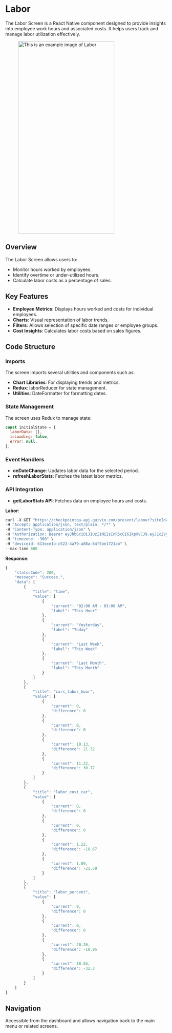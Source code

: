 
# Labor

The Labor Screen is a React Native component designed to provide insights into employee work hours and associated costs. It helps users track and manage labor utilization effectively.

<figure> <img src="/img/inventory/labor.png" alt="This is an example image  of Labor" width="300" height="600" /></figure>

## Overview

The Labor Screen allows users to:

- Monitor hours worked by employees.
- Identify overtime or under-utilized hours.
- Calculate labor costs as a percentage of sales.

## Key Features

- **Employee Metrics**: Displays hours worked and costs for individual employees.
- **Charts**: Visual representation of labor trends.
- **Filters**: Allows selection of specific date ranges or employee groups.
- **Cost Insights**: Calculates labor costs based on sales figures.

## Code Structure

### Imports

The screen imports several utilities and components such as:

- **Chart Libraries**: For displaying trends and metrics.
- **Redux**: laborReducer for state management.
- **Utilities**: DateFormatter for formatting dates.

### State Management

The screen uses Redux to manage state:

```javascript
const initialState = {
  laborData: [],
  isLoading: false,
  error: null,
};
```
### Event Handlers

- **onDateChange**: Updates labor data for the selected period.
- **refreshLaborStats**:  Fetches the latest labor metrics.

### API Integration

- **getLaborStats API**: Fetches data on employee hours and costs.

**Labor**:
```javascript
curl -X GET "https://checkpointqa-api.quivio.com/present/labour?siteId=1" \
-H "Accept: application/json, text/plain, */*" \
-H "Content-Type: application/json" \
-H "Authorization: Bearer eyJhbGciOiJIUzI1NiIsInR5cCI6IkpXVCJ9.eyJ1c2VySWQiOjk5NDM5NiwidXNlck5hbWUiOiJkZXYxIiwiZGV2aWNlSWQiOiI2MTNlY2UxYi1jNTIyLTRhNzktYTA4YS04NGY1YmUxNzIxYWIiLCJzdWJkb21haW5fcXVhbGlmaWVyIjoicGFwYWJlYXIiLCJpYXQiOjE3Mzg2NDUwNTYsImV4cCI6MTc0MTIzNzA1Nn0.y33z3GsVOFLJfpsub8gPHS_VoWlfp4CT5jQmlar1Djw" \
-H "timezone: -300" \
-H "deviceid: 613ece1b-c522-4a79-a08a-84f5be1721ab" \
--max-time 600
```

**Response**:
```javascript
{
    "statusCode": 200,
    "message": "Success.",
    "data": [
        {
            "title": "time",
            "value": [
                {
                    "current": "02:00 AM - 03:00 AM",
                    "label": "This Hour"
                },
                {
                    "current": "Yesterday",
                    "label": "Today"
                },
                {
                    "current": "Last Week",
                    "label": "This Week"
                },
                {
                    "current": "Last Month",
                    "label": "This Month"
                }
            ]
        },
        {
            "title": "cars_labor_hour",
            "value": [
                {
                    "current": 0,
                    "difference": 0
                },
                {
                    "current": 0,
                    "difference": 0
                },
                {
                    "current": 10.13,
                    "difference": 21.32
                },
                {
                    "current": 11.22,
                    "difference": 30.77
                }
            ]
        },
        {
            "title": "labor_cost_car",
            "value": [
                {
                    "current": 0,
                    "difference": 0
                },
                {
                    "current": 0,
                    "difference": 0
                },
                {
                    "current": 1.22,
                    "difference": -18.67
                },
                {
                    "current": 1.09,
                    "difference": -21.58
                }
            ]
        },
        {
            "title": "labor_percent",
            "value": [
                {
                    "current": 0,
                    "difference": 0
                },
                {
                    "current": 0,
                    "difference": 0
                },
                {
                    "current": 20.26,
                    "difference": -10.95
                },
                {
                    "current": 18.55,
                    "difference": -32.3
                }
            ]
        }
    ]
}
```

## Navigation

Accessible from the dashboard and allows navigation back to the main menu or related screens.







